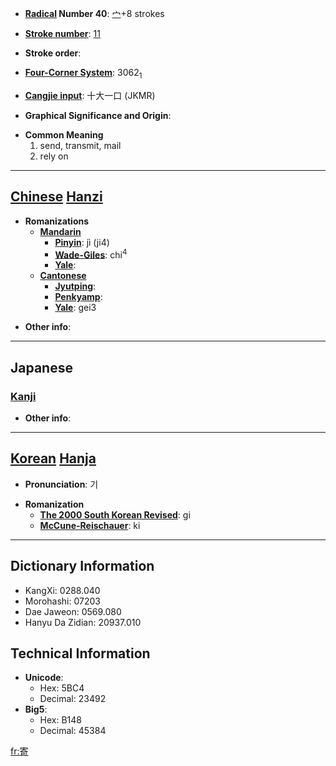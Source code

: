* '''[[Wiktionary:Chinese radical index| Radical]] Number 40''': [[Wiktionary:Chinese radical index 宀|宀]]+8 strokes

* '''[[Wiktionary:Chinese total strokes index|Stroke number]]''': [[Wiktionary:Chinese total strokes index 11|11]]

* '''Stroke order''': 

* '''[[Wiktionary:Chinese four corner index|Four-Corner System]]''': 3062<sub>1</sub>

* '''[[Wiktionary:Chinese Cangjie index|Cangjie input]]''': 十大一口 (JKMR)

* '''Graphical Significance and Origin''': 

* '''Common Meaning'''
*#send, transmit, mail
*# rely on


----

== [[Chinese]] [[Hanzi]] ==

* '''Romanizations'''
** '''[[Mandarin]]'''
*** '''[[Pinyin]]''': jì (ji4)
*** '''[[Wade-Giles]]''': chi<sup>4</sup>
*** '''[[Yale]]''': 
** '''[[Cantonese]]'''
*** '''[[Jyutping]]''':
*** '''[[Penkyamp]]''': 
*** '''[[Yale]]''': gei3

* '''Other info''': 

----

==Japanese==
===[[Kanji]]===
{{kanji|on readings=[[き]] (ki)
|kun readings=[[よる]] (yoru), [[よせる]] (yoseru), [[よせ]] (yose)
}}

* '''Other info''':  

----

== [[Korean]] [[Hanja]] ==

* '''Pronunciation''': 기

* '''Romanization'''
** '''[[The 2000 South Korean Revised Romanization|The 2000 South Korean Revised]]''': gi
** '''[[McCune-Reischauer]]''': ki

----

== Dictionary Information ==

* KangXi: 0288.040
* Morohashi: 07203
* Dae Jaweon: 0569.080
* Hanyu Da Zidian: 20937.010

== Technical Information ==

* '''Unicode''':
** Hex: 5BC4
** Decimal: 23492
* '''Big5''':
** Hex: B148
** Decimal: 45384

[[fr:寄]]